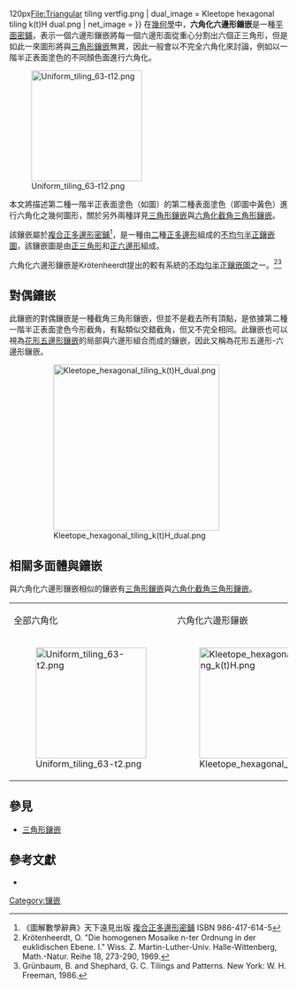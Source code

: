 {{Polyhedronbox
| name = 六角化六邊形鑲嵌
| imagename = Kleetope hexagonal tiling k(t)H.png
| rotating = Kleetope hexagonal tiling k(t)H.png
| rinfo = (點選檢視大圖)
| Type = Demiregular Tessellation
| Face_type = [[正三角形|正三角形]]<br>[[正六邊形|正六邊形]]
| Vertice_type = (1/4)(3<sup>6</sup>) + (3/4)(3<sup>4</sup>,6)<ref name="Grunbaum">
{{cite book
  |author=Grünbaum, Branko;  and Shephard, G. C.
  | title=Tilings and Patterns
  | location=New York   
  | publisher=W. H. Freeman 
  | year=1987 
  | isbn=0-7167-1193-1}}
</ref>
| Vertice_configuration =
| Schläfli = 
| Wythoff = 2 6 | 3
| Face_configuration = 
| Conway = 
| Symmetry_group = *632, (p6m), [6,3]
| Index_references = 
| dual = 花形五邊形-六邊形鑲嵌
| Rotation_group = p6, [6,3]<sup>+</sup>, (632)
| Dihedral_angle = 
| Properties = 
| 3d_image = 
| vfigimage = Snub hexagonal tiling vertfig.png{{!}}120px{{LinkSymbol|)(}}File:Triangular tiling vertfig.png
| dual_image = Kleetope hexagonal tiling k(t)H dual.png
| net_image = 
}}
在[[幾何學|幾何學]]中，'''六角化六邊形鑲嵌'''是一種[[平面_(数学)|平面]][[密鋪|密鋪]]，表示一個六邊形鑲嵌將每一個六邊形面從重心分割出六個正三角形，但是如此一來圖形將與[[三角形鑲嵌|三角形鑲嵌]]無異，因此一般會以不完全六角化來討論，例如以一階半正表面塗色的不同顏色面進行六角化。

[[File:Uniform_tiling_63-t12.png|200px]]

本文將描述第二種一階半正表面塗色（如圖）的第二種表面塗色（即圖中黃色）進行六角化之幾何圖形，關於另外兩種詳見[[三角形鑲嵌|三角形鑲嵌]]與[[六角化截角三角形鑲嵌|六角化截角三角形鑲嵌]]。

該鑲嵌屬於[[複合正多邊形密鋪|複合正多邊形密鋪]]<ref name="圖解數學辭典">《圖解數學辭典》天下遠見出版 [[複合正多邊形密鋪|複合正多邊形密鋪]] ISBN 986-417-614-5</ref>，是一種由[[二|二]]種[[正多邊形|正多邊形]]組成的[[不均勻半正鑲嵌圖|不均勻半正鑲嵌圖]]，該鑲嵌圖是由[[正三角形|正三角形]]和[[正六邊形|正六邊形]]組成。

六角化六邊形鑲嵌是Krötenheerdt提出的較有系統的[[不均勻半正鑲嵌圖|不均勻半正鑲嵌圖]]之一。<ref name = "Krötenheerdt">Krötenheerdt, O. "Die homogenen Mosaike n-ter Ordnung in der euklidischen Ebene. I." Wiss. Z. Martin-Luther-Univ. Halle-Wittenberg, Math.-Natur. Reihe 18, 273-290, 1969.</ref><ref>Grünbaum, B. and Shephard, G. C. Tilings and Patterns. New York: W. H. Freeman, 1986.</ref>

== 對偶鑲嵌 ==
此鑲嵌的對偶鑲嵌是一種截角三角形鑲嵌，但並不是截去所有頂點，是依據第二種一階半正表面塗色今形截角，有點類似交錯截角，但又不完全相同。此鑲嵌也可以視為[[花形五邊形鑲嵌|花形五邊形鑲嵌]]的局部與六邊形組合而成的鑲嵌，因此又稱為花形五邊形-六邊形鑲嵌。
:[[File:Kleetope_hexagonal_tiling_k(t)H_dual.png|300px]]
== 相關多面體與鑲嵌 ==
與六角化六邊形鑲嵌相似的鑲嵌有[[三角形鑲嵌|三角形鑲嵌]]與[[六角化截角三角形鑲嵌|六角化截角三角形鑲嵌]]。
{| class=wikitable width=640
|- align=center
|全部六角化
|六角化六邊形鑲嵌
|六角化截角三角形鑲嵌
|- align=center
|[[File:Uniform_tiling_63-t2.png|200px]]
|[[File:Kleetope_hexagonal_tiling_k(t)H.png|200px]]
|[[File:Kleetope_hexagonal_tiling_ktH.png|200px]]
|}
{{正三角形镶嵌家族}}
== 參見 ==
* [[三角形鑲嵌|三角形鑲嵌]]

== 參考文獻 ==
{{reflist}}
{{refbegin}}
* {{MathWorld | urlname=DemiregularTessellation | title=Demiregular Tessellation}}
{{refend}}

{{平面密鋪}}

[[Category:镶嵌|Category:镶嵌]]